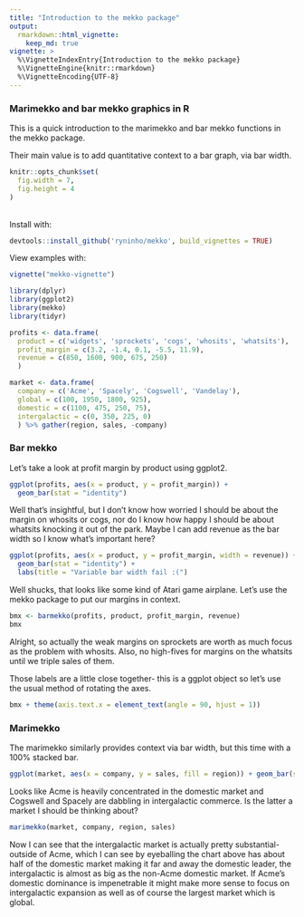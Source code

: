 ```yaml
---
title: "Introduction to the mekko package"
output:
  rmarkdown::html_vignette:
    keep_md: true
vignette: >
  %\VignetteIndexEntry{Introduction to the mekko package}
  %\VignetteEngine{knitr::rmarkdown}
  %\VignetteEncoding{UTF-8}
---
```


### Marimekko and bar mekko graphics in R

This is a quick introduction to the marimekko and bar mekko functions in 
the mekko package.

Their main value is to add quantitative context to a bar graph, via bar width.

```r
knitr::opts_chunk$set(
  fig.width = 7,
  fig.height = 4
)
```
<br>
Install with:
```r
devtools::install_github('ryninho/mekko', build_vignettes = TRUE)
```

View examples with:
```r
vignette("mekko-vignette")
```


```r
library(dplyr)
library(ggplot2)
library(mekko)
library(tidyr)
```

```r
profits <- data.frame(
  product = c('widgets', 'sprockets', 'cogs', 'whosits', 'whatsits'),
  profit_margin = c(3.2, -1.4, 0.1, -5.5, 11.9),
  revenue = c(850, 1600, 900, 675, 250)
  )

market <- data.frame(
  company = c('Acme', 'Spacely', 'Cogswell', 'Vandelay'),
  global = c(100, 1950, 1800, 925),
  domestic = c(1100, 475, 250, 75),
  intergalactic = c(0, 350, 225, 0)
  ) %>% gather(region, sales, -company)
```

### Bar mekko

Let's take a look at profit margin by product using ggplot2.

```r
ggplot(profits, aes(x = product, y = profit_margin)) + 
  geom_bar(stat = "identity")
```

Well that's insightful, but I don't know how worried I should be about the
margin on whosits or cogs, nor do I know how happy I should be about whatsits
knocking it out of the park. Maybe I can add revenue as the bar width so I know
what's important here?

```r
ggplot(profits, aes(x = product, y = profit_margin, width = revenue)) + 
  geom_bar(stat = "identity") + 
  labs(title = "Variable bar width fail :(")
```

Well shucks, that looks like some kind of Atari game airplane. Let's use the 
mekko package to put our margins in context.

```r
bmx <- barmekko(profits, product, profit_margin, revenue)
bmx
```

Alright, so actually the weak margins on sprockets are worth as much focus as
the problem with whosits. Also, no high-fives for margins on the whatsits until
we triple sales of them.

Those labels are a little close together- this is a ggplot object so let's use
the usual method of rotating the axes.

```r
bmx + theme(axis.text.x = element_text(angle = 90, hjust = 1))
```

### Marimekko

The marimekko similarly provides context via bar width, but this time with a 
100% stacked bar.

```r
ggplot(market, aes(x = company, y = sales, fill = region)) + geom_bar(stat = "identity", position = "fill")
```

Looks like Acme is heavily concentrated in the domestic market and Cogswell and
Spacely are dabbling in intergalactic commerce. Is the latter a market I should
be thinking about?

```r
marimekko(market, company, region, sales)
```

Now I can see that the intergalactic market is actually pretty substantial- 
outside of Acme, which I can see by eyeballing the chart above has about half
of the domestic market making it far and away the domestic leader, the 
intergalactic is almost as big as the non-Acme domestic market. If Acme's 
domestic dominance is impenetrable it might make more sense to focus on 
intergalactic expansion as well as of course the largest market which is global.